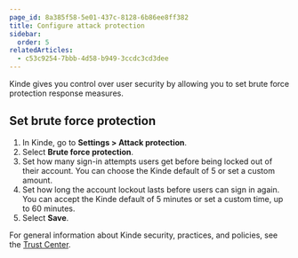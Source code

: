 ```yaml
---
page_id: 8a385f58-5e01-437c-8128-6b86ee8ff382
title: Configure attack protection
sidebar:
  order: 5
relatedArticles:
  - c53c9254-7bbb-4d58-b949-3ccdc3cd3dee
---
```


Kinde gives you control over user security by allowing you to set brute force protection response measures.

## Set brute force protection

1. In Kinde, go to **Settings > Attack protection**.
2. Select **Brute force protection**.
3. Set how many sign-in attempts users get before being locked out of their account. You can choose the Kinde default of 5 or set a custom amount.
4. Set how long the account lockout lasts before users can sign in again. You can accept the Kinde default of 5 minutes or set a custom time, up to 60 minutes.
5. Select **Save**.

For general information about Kinde security, practices, and policies, see the [Trust Center](/trust-center/security/security-at-kinde/).
